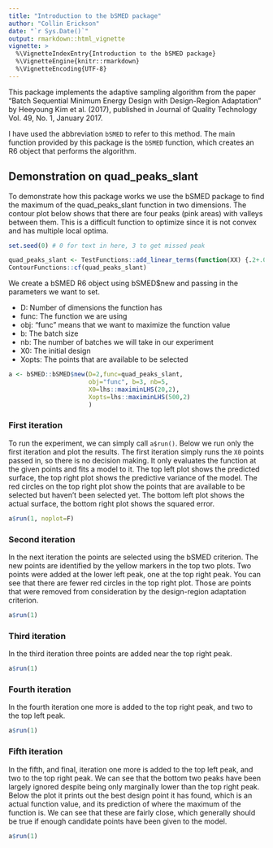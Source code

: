 ```yaml
---
title: "Introduction to the bSMED package"
author: "Collin Erickson"
date: "`r Sys.Date()`"
output: rmarkdown::html_vignette
vignette: >
  %\VignetteIndexEntry{Introduction to the bSMED package}
  %\VignetteEngine{knitr::rmarkdown}
  %\VignetteEncoding{UTF-8}
---
```


This package implements the adaptive sampling algorithm from the
paper "Batch Sequential Minimum Energy Design with Design-Region Adaptation" by
Heeyoung Kim et al. (2017), published in Journal of Quality Technology Vol. 49,
No. 1, January 2017.

I have used the abbreviation `bSMED` to refer to this method. The main function provided by this package is the `bSMED` function, which creates an R6 object that performs the algorithm.


## Demonstration on quad_peaks_slant

To demonstrate how this package works we use the bSMED package to find the maximum of the quad_peaks_slant function in two dimensions. The contour plot below shows that there are four peaks (pink areas) with valleys between them. This is a difficult function to optimize since it is not convex and has multiple local optima.


```r
set.seed(0) # 0 for text in here, 3 to get missed peak
```

```r
quad_peaks_slant <- TestFunctions::add_linear_terms(function(XX) {.2+.015*TestFunctions::add_zoom(TestFunctions::rastrigin, scale_low = c(.4,.4), scale_high = c(.6,.6))(XX)^.9}, coeffs = c(.02,.01))
ContourFunctions::cf(quad_peaks_slant)

```

We create a bSMED R6 object using bSMED$new and passing in the parameters we want to set.

- D: Number of dimensions the function has
- func: The function we are using
- obj: "func" means that we want to maximize the function value
- b: The batch size
- nb: The number of batches we will take in our experiment
- X0: The initial design
- Xopts: The points that are available to be selected

```r
a <- bSMED::bSMED$new(D=2,func=quad_peaks_slant,
                      obj="func", b=3, nb=5,
                      X0=lhs::maximinLHS(20,2),
                      Xopts=lhs::maximinLHS(500,2)
                      )

```

### First iteration

To run the experiment, we can simply call `a$run()`. Below we run only the first iteration and plot the results. The first iteration simply runs the `X0` points passed in, so there is no decision making. It only evaluates the function at the given points and fits a model to it. The top left plot shows the predicted surface, the top right plot shows the predictive variance of the model. The red circles on the top right plot show the points that are available to be selected but haven't been selected yet. The bottom left plot shows the actual surface, the bottom right plot shows the squared error.

```r
a$run(1, noplot=F)
```

### Second iteration

In the next iteration the points are selected using the bSMED criterion. The new points are identified by the yellow markers in the top two plots. 
Two points were added at the lower left peak, one at the top right peak.
You can see that there are fewer red circles in the top right plot. Those are points that were removed from consideration by the design-region adaptation criterion.

```r
a$run(1)
```

### Third iteration

In the third iteration three points are added near the top right peak.

```r
a$run(1)
```


### Fourth iteration

In the fourth iteration one more is added to the top right peak, and two to the top left peak.

```r
a$run(1)
```


### Fifth iteration

In the fifth, and final, iteration one more is added to the top left peak, and two to the top right peak.
We can see that the bottom two peaks have been largely ignored despite being only marginally lower than the top right peak.
Below the plot it prints out the best design point it has found, which is an actual function value, and its prediction of where the maximum of the function is. We can see that these are fairly close, which generally should be true if enough candidate points have been given to the model.

```r
a$run(1)
```

